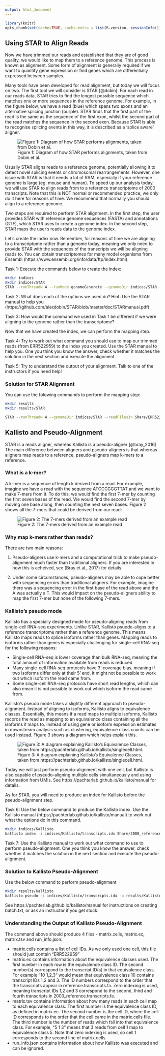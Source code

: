 ```yaml
---
output: html_document
---
```


```r
library(knitr)
opts_chunk$set(cache=TRUE, cache.extra = list(R.version, sessionInfo()))
```

## Using STAR to Align Reads

Now we have trimmed our reads and established that they are of good quality, we would like to map them to a reference genome. This process is known as alignment. Some form of alignment is generally required if we want to quantify gene expression or find genes which are differentially expressed between samples.

Many tools have been developed for read alignment, but today we will focus on two. The first tool we will consider is STAR [@dobin]. For each read in our reads data, STAR tries to find the longest possible sequence which matches one or more sequences in the reference genome. For example, in the figure below, we have a read (blue) which spans two exons and an alternative splicing junction (purple). STAR finds that the first part of the read is the same as the sequence of the first exon, whilst the second part of the read matches the sequence in the second exon. Because STAR is able to recognise splicing events in this way, it is described as a 'splice aware' aligner.

![Figure 1: Diagram of how STAR performs alignments, taken from Dobin et al.](L1-images/STAR_explanation.png)

Usually STAR aligns reads to a reference genome, potentially allowing it to detect novel splicing events or chromosomal rearrangements. However, one issue with STAR is that it needs a lot of RAM, especially if your reference genome is large (eg. mouse and human). To speed up our analysis today, we will use STAR to align reads from to a reference transcriptome of 2000 transcripts. Note that this is NOT normal or recommended practice, we only do it here for reasons of time. We recommend that normally you should align to a reference genome.

Two steps are required to perform STAR alignment. In the first step, the user provides STAR with reference genome sequences (FASTA) and annotations (GTF), which STAR uses to create a genome index. In the second step, STAR maps the user's reads data to the genome index.

Let's create the index now. Remember, for reasons of time we are aligning to a transcriptome rather than a genome today, meaning we only need to provide STAR with the sequences of the transcripts we will be aligning reads to. You can obtain transcriptomes for many model organisms from Ensembl (https://www.ensembl.org/info/data/ftp/index.html).

Task 1: Execute the commands below to create the index:
```bash
mkdir indices
mkdir indices/STAR
STAR --runThreadN 4 --runMode genomeGenerate --genomeDir indices/STAR --genomeFastaFiles Share/2000_reference.transcripts.fa
```

Task 2: What does each of the options we used do? Hint: Use the STAR manual to help you (https://github.com/alexdobin/STAR/blob/master/doc/STARmanual.pdf)

Task 3: How would the command we used in Task 1 be different if we were aligning to the genome rather than the transcriptome?

Now that we have created the index, we can perform the mapping step.

Task 4: Try to work out what command you should use to map our trimmed reads (from ERR522959) to the index you created. Use the STAR manual to help you. One you think you know the answer, check whether it matches the solution in the next section and execute the alignment.

Task 5: Try to understand the output of your alignment. Talk to one of the instructors if you need help!

### Solution for STAR Alignment

You can use the folowing commands to perform the mapping step:
```bash
mkdir results
mkdir results/STAR

STAR --runThreadN 4 --genomeDir indices/STAR --readFilesIn Share/ERR522959_1.fastq Share/ERR522959_2.fastq --outFileNamePrefix results/STAR/
```

## Kallisto and Pseudo-Alignment

STAR is a reads aligner, whereas Kallisto is a pseudo-aligner [@bray_2016]. The main difference between aligners and pseudo-aligners is that whereas aligners map reads to a reference, pseudo-aligners map k-mers to a reference.

### What is a k-mer?

A k-mer is a sequence of length k derived from a read. For example, imagine we have a read with the sequence ATCCCGGGTTAT and we want to make 7-mers from it. To do this, we would find the first 7-mer by counting the first seven bases of the read. We would find the second 7-mer by moving one base along, then counting the next seven bases. Figure 2 shows all the 7-mers that could be derived from our read:

![Figure 2: The 7-mers derived from an example read](L1-images/Kmers.png)

### Why map k-mers rather than reads?
There are two main reasons:

1. Pseudo-aligners use k-mers and a computational trick to make pseudo-alignment much faster than traditional aligners. If you are interested in how this is acheived, see (Bray et al., 2017) for details.

2. Under some circumstances, pseudo-aligners may be able to cope better with sequencing errors than traditional aligners. For example, imagine there was a sequencing error in the first base of the read above and the A was actually a T. This would impact on the pseudo-aligners ability to map the first 7-mer but none of the following 7-mers.

### Kallisto's pseudo mode

Kallisto has a specially designed mode for pseudo-aligning reads from single-cell RNA-seq experiments. Unlike STAR, Kallisto psuedo-aligns to a reference transcriptome rather than a reference genome. This means Kallisto maps reads to splice isoforms rather than genes. Mapping reads to isoforms rather than genes is especially challenging for single-cell RNA-seq for the following reasons:

 * Single-cell RNA-seq is lower coverage than bulk RNA-seq, meaning the total amount of information available from reads is reduced.
 * Many single-cell RNA-seq protocols have 3' coverage bias, meaning if two isoforms differ only at their 5' end, it might not be possible to work out which isoform the read came from.
 * Some single-cell RNA-seq protocols have short read lengths, which can also mean it is not possible to work out which isoform the read came from.

Kallisto's pseudo mode takes a slightly different approach to pseudo-alignment. Instead of aligning to isoforms, Kallisto aligns to equivalence classes. Essentially, this means if a read maps to multiple isoforms, Kallisto records the read as mapping to an equivalence class containing all the isoforms it maps to. Instead of using gene or isoform expression estimates in downstream analysis such as clustering, equivalence class counts can be used instead. Figure 3 shows a diagram which helps explain this.

![Figure 3: A diagram explaining Kallisto's Equivalence Classes, taken from https://pachterlab.github.io/kallisto/singlecell.html.](L1-images/TCC.jpg)

Today we will just perform pseudo-alignment with one cell, but Kallisto is also capable of pseudo-aligning multiple cells simultaneously and using information from UMIs. See https://pachterlab.github.io/kallisto/manual for details.

As for STAR, you will need to produce an index for Kallisto before the pseudo-alignment step.

Task 6: Use the below command to produce the Kallisto index. Use the Kallisto manual (https://pachterlab.github.io/kallisto/manual) to work out what the options do in this command.

```bash
mkdir indices/Kallisto
kallisto index -i indices/Kallisto/transcripts.idx Share/2000_reference.transcripts.fa
```

Task 7: Use the Kallisto manual to work out what command to use to perform pseudo-alignment. One you think you know the answer, check whether it matches the solution in the next section and execute the pseudo-alignment.

### Solution to Kallisto Pseudo-Alignment

Use the below command to perform pseudo-alignment

```bash
mkdir results/Kallisto
kallisto pseudo -i indices/Kallisto/transcripts.idx -o results/Kallisto -b batch.txt 
```

See https://pachterlab.github.io/kallisto/manual for instructions on creating batch.txt, or ask an instructor if you get stuck.

### Understanding the Output of Kallisto Pseudo-Alignment

The command above should produce 4 files - matrix.cells, matrix.ec, matrix.tsv and run_info.json.

* matrix.cells contains a list of cell IDs. As we only used one cell, this file should just contain "ERR522959"
* matrix.ec contains information about the equivalence classes used. The first number in each row is the equivalence class ID. The second number(s) correspond to the transcript ID(s) in that equivalence class. For example "10 1,2,3" would mean that equivalence class 10 contains transcript IDs 1,2 and 3. The ID numbers correspond to the order that the transcripts appear in reference.transcripts.fa. Zero indexing is used, meaning transcript IDs 1,2 and 3 correspond to the second, third and fourth transcripts in 2000_reference.transcripts.fa.
* matrix.tsv contains information about how many reads in each cell map to each equivalence class. The first number is the equivalence class ID, as defined in matrix.ec. The second number is the cell ID, where the cell ID corresponds to the order that the cell came in the matrix.cells file. The third number is the number of reads which fall into that equivalence class. For example, "5 1 3" means that 3 reads from cell 1 map to equivalence class 5. Note that zero indexing is used, so cell 1 corresponds to the second line of matrix.cells.
* run_info.json contains information about how Kallisto was executed and can be ignored.



